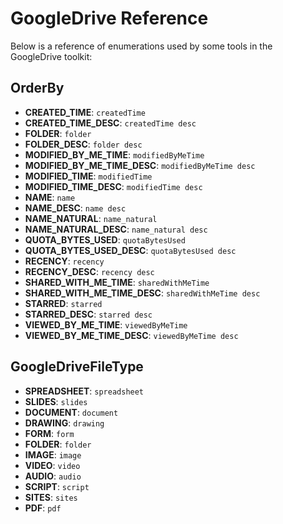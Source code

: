# GoogleDrive Reference

Below is a reference of enumerations used by some tools in the GoogleDrive toolkit:

## OrderBy

- **CREATED_TIME**: `createdTime`
- **CREATED_TIME_DESC**: `createdTime desc`
- **FOLDER**: `folder`
- **FOLDER_DESC**: `folder desc`
- **MODIFIED_BY_ME_TIME**: `modifiedByMeTime`
- **MODIFIED_BY_ME_TIME_DESC**: `modifiedByMeTime desc`
- **MODIFIED_TIME**: `modifiedTime`
- **MODIFIED_TIME_DESC**: `modifiedTime desc`
- **NAME**: `name`
- **NAME_DESC**: `name desc`
- **NAME_NATURAL**: `name_natural`
- **NAME_NATURAL_DESC**: `name_natural desc`
- **QUOTA_BYTES_USED**: `quotaBytesUsed`
- **QUOTA_BYTES_USED_DESC**: `quotaBytesUsed desc`
- **RECENCY**: `recency`
- **RECENCY_DESC**: `recency desc`
- **SHARED_WITH_ME_TIME**: `sharedWithMeTime`
- **SHARED_WITH_ME_TIME_DESC**: `sharedWithMeTime desc`
- **STARRED**: `starred`
- **STARRED_DESC**: `starred desc`
- **VIEWED_BY_ME_TIME**: `viewedByMeTime`
- **VIEWED_BY_ME_TIME_DESC**: `viewedByMeTime desc`

## GoogleDriveFileType

- **SPREADSHEET**: `spreadsheet`
- **SLIDES**: `slides`
- **DOCUMENT**: `document`
- **DRAWING**: `drawing`
- **FORM**: `form`
- **FOLDER**: `folder`
- **IMAGE**: `image`
- **VIDEO**: `video`
- **AUDIO**: `audio`
- **SCRIPT**: `script`
- **SITES**: `sites`
- **PDF**: `pdf`


